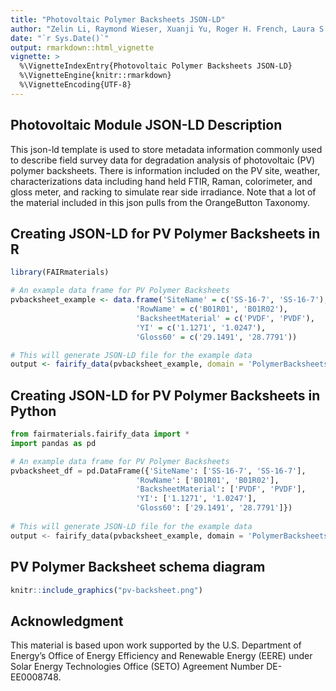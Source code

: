 ```yaml
---
title: "Photovoltaic Polymer Backsheets JSON-LD"
author: "Zelin Li, Raymond Wieser, Xuanji Yu, Roger H. French, Laura S. Bruckman"
date: "`r Sys.Date()`"
output: rmarkdown::html_vignette
vignette: >
  %\VignetteIndexEntry{Photovoltaic Polymer Backsheets JSON-LD}
  %\VignetteEngine{knitr::rmarkdown}
  %\VignetteEncoding{UTF-8}
---
```


Photovoltaic Module JSON-LD Description
-----------------------------------
This json-ld template is used to store metadata information commonly used to describe field survey data for degradation analysis of photovoltaic (PV) polymer backsheets. There is information included on the PV site, weather, characterizations data including hand held FTIR, Raman, colorimeter, and gloss meter, and racking to simulate rear side irradiance. Note that a lot of the material included in this json pulls from the OrangeButton Taxonomy. 

Creating JSON-LD for PV Polymer Backsheets in R
------------------------------------------
```r
library(FAIRmaterials)

# An example data frame for PV Polymer Backsheets
pvbacksheet_example <- data.frame('SiteName' = c('SS-16-7', 'SS-16-7'),
                            'RowName' = c('B01R01', 'B01R02'),
                            'BacksheetMaterial' = c('PVDF', 'PVDF'),
                            'YI' = c('1.1271', '1.0247'),
                            'Gloss60' = c('29.1491', '28.7791'))

# This will generate JSON-LD file for the example data
output <- fairify_data(pvbacksheet_example, domain = 'PolymerBacksheets', saveLocal = TRUE)
```

Creating JSON-LD for PV Polymer Backsheets in Python
------------------------------------------
```python
from fairmaterials.fairify_data import *
import pandas as pd

# An example data frame for PV Polymer Backsheets
pvbacksheet_df = pd.DataFrame({'SiteName': ['SS-16-7', 'SS-16-7'],
                            'RowName': ['B01R01', 'B01R02'],
                            'BacksheetMaterial': ['PVDF', 'PVDF'],
                            'YI': ['1.1271', '1.0247'],
                            'Gloss60': ['29.1491', '28.7791']})
                            
# This will generate JSON-LD file for the example data
output <- fairify_data(pvbacksheet_example, domain = 'PolymerBacksheets')
```


PV Polymer Backsheet schema diagram
--------------------------

```r
knitr::include_graphics("pv-backsheet.png")
```

Acknowledgment
--------------------------
This material is based upon work supported by the U.S. Department of Energy’s Office of Energy Efficiency and Renewable Energy (EERE) under Solar Energy Technologies Office (SETO) Agreement Number DE-EE0008748.
